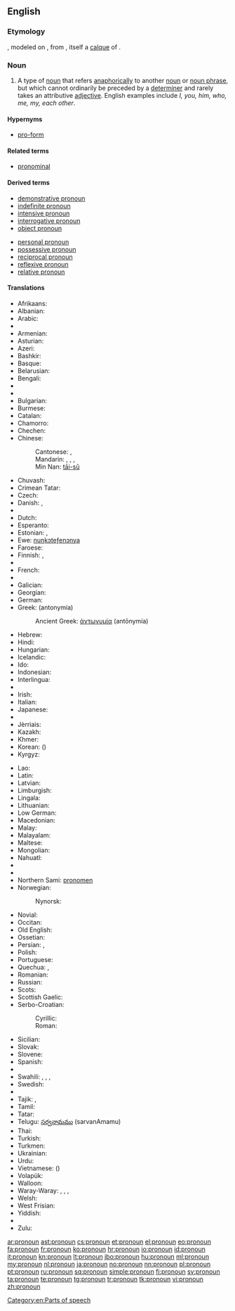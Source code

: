 ==English==
{{wikipedia}}

===Etymology===
{{prefix|pro|noun}}, modeled on {{etyl|frm|en}} {{term|pronom|lang=frm}}, from {{etyl|la|en}} {{term|pronomen|lang=la}}, itself a [[calque]] of {{etyl|grc|en}} {{term|ἀντωνυμία|tr=antōnumia|lang=grc|sc=polytonic}}.

===Noun===
{{en-noun}}

# {{context|grammar|lang=en}} A type of [[noun]] that refers [[anaphora|anaphorically]] to another [[noun]] or [[noun phrase]], but which cannot ordinarily be preceded by a [[determiner]] and rarely takes an attributive [[adjective]]. English examples include ''I, you, him, who, me, my, each other''.

====Hypernyms====
* [[pro-form]]

====Related terms====
* [[pronominal]]

====Derived terms====
{{top2}}
* [[demonstrative pronoun]]
* [[indefinite pronoun]]
* [[intensive pronoun]]
* [[interrogative pronoun]]
* [[object pronoun]]
{{mid2}}
* [[personal pronoun]]
* [[possessive pronoun]]
* [[reciprocal pronoun]]
* [[reflexive pronoun]]
* [[relative pronoun]]
{{bottom}}

====Translations====
{{trans-top|pronoun}}
* Afrikaans: {{t+|af|voornaamwoord}}
* Albanian: {{t+|sq|përemri|m}}
* Arabic: {{t+|ar|ضمير|m|tr=ḍamīr|sc=Arab}}
* {{trreq|an}}
* Armenian: {{t-|hy|դերանուն|tr=deranun}}
* Asturian: {{t+|ast|pronome}}
* Azeri: {{t-|az|əvəzlik}}
* Bashkir: {{tø|ba|алмаш|tr=almaš|sc=Cyrl}}
* Basque: {{t-|eu|izenordain}}
* Belarusian: {{t-|be|займеннік|m|tr=zajménnik|sc=Cyrl}}
* Bengali: {{t-|bn|সর্বনাম|tr=sawrbonam|sc=Beng}}
* {{trreq|bpy}}
* {{trreq|br}}
* Bulgarian: {{t+|bg|местоимение|n|tr=mestoiménie}}
* Burmese: {{t+|my|နာမ်စား|sc=Mymr|tr=nanza:}}
* Catalan: {{t+|ca|pronom|m}}
* Chamorro: {{t-|ch|klå'an}}
* Chechen: {{l|ce|цӏерметдош}}
* Chinese:
*: Cantonese: {{tø|yue|代詞|sc=Hani}}, {{tø|yue|代词|tr=doi6 ci4|sc=Hani}}
*: Mandarin: {{t|cmn|代詞|sc=Hani}}, {{t-|cmn|代词|tr=dàicí|sc=Hani}}, {{t|cmn|代名詞|sc=Hani}}, {{t|cmn|代名词|tr=dàimíngcí|sc=Hani}}
*: Min Nan: [[tāi-sû]]
* Chuvash: {{tø|cv|местоимени|sc=Cyrl}}
* Crimean Tatar: {{tø|crh|zamir}}
* Czech: {{t+|cs|zájmeno|n}}
* Danish: {{t+|da|pronomen}}, {{t+|da|stedord}}
* {{trreq|dv}}
* Dutch: {{t+|nl|voornaamwoord|n}}
* Esperanto: {{t-|eo|pronomo}}
* Estonian: {{t-|et|asesõna}}, {{t+|et|pronoomen}}
* Ewe: [[nuŋkɔteƒenɔnya]]
* Faroese: {{t-|fo|fornavn|c}}
* Finnish: {{t+|fi|asemo}}, {{t+|fi|pronomini}}
* {{trreq|frp}}
* French: {{t+|fr|pronom|m}}
* {{trreq|fur}}
* Galician: {{t+|gl|pronome}}
* Georgian: {{t-|ka|ნაცვალსახელი|tr=natsvalsaxeli|sc=Geor}}
* German: {{t+|de|Pronomen|n}}
* Greek: {{t+|el|αντωνυμία|f}} (antonymía)
*: Ancient Greek: [[ἀντωνυμία]] (antōnymía) {{f}}
* Hebrew: {{t+|he|כינוי גוף|m|tr=kinoi guf}}
* Hindi: {{t-|hi|सर्वनाम|m|tr=sarvnām|sc=Deva}}
* Hungarian: {{t+|hu|névmás}}
* Icelandic: {{t+|is|fornafn|n}}
* Ido: {{t+|io|pronomo}}
* Indonesian: {{t+|id|pronomina}}
* Interlingua: {{t-|ia|pronomine}}
* {{trreq|ie}}
* Irish: {{t+|ga|forainm|m}}
* Italian: {{t+|it|pronome|m}}
* Japanese: {{t+|ja|代名詞|tr=だいめいし, daimeishi|sc=Jpan}}
* {{trreq|jv}}
* Jèrriais: {{tø|roa-jer|pronom|m}}
* Kazakh: {{t|kk|есімдік|tr=esimdik|sc=Cyrl}}
* Khmer: {{t+|km|សព្វនាម|tr=sɑp niem|sc=Khmr}}
* Korean: {{t+|ko|대명사|tr=daemyeongsa|sc=Kore}} ({{t+|ko|代名詞|sc=Kore}})
* Kyrgyz: {{t-|ky|жактама|tr=caktama|sc=Cyrl}}
{{trans-mid}}
* Lao: {{t-|lo|ສັບພະນາມ|tr=sáp pʰā náːm|sc=Laoo}}
* Latin: {{t-|la|prōnōmen|n}}
* Latvian: {{t+|lv|vietniekvārds|m}}
* Limburgish: {{t-|li|veurnaamwaord|n}}
* Lingala: {{t-|ln|likitana}}
* Lithuanian: {{t+|lt|įvardis|m}}
* Low German: {{t-|nds|pronomen}}
* Macedonian: {{t-|mk|заменка|f|tr=zámenka}}
* Malay: {{t-|ms|kata ganti diri}}
* Malayalam: {{t-|ml|സര്‍വ്വനാമം|sc=Mlym}}
* Maltese: {{t+|mt|pronom|m}}
* Mongolian: {{t-|mn|төлөөний нэр|tr=tölöönij ner|sc=Cyrl}}
* Nahuatl: {{t-|nah|tlācatōcāitl}}
* {{trreq|ne}}
* {{trreq|new}}
* Northern Sami: [[pronomen#Northern Sami|pronomen]]
* Norwegian: {{t+|no|pronomen}}
*: Nynorsk: {{t+|no|pronomen}}
* Novial: {{tø|nov|pronomine}}
* Occitan: {{t-|oc|pronom|m}}
* Old English: {{t-|ang|bīnama|m}}
* Ossetian: {{tø|os|номивӕг|tr=nomivæg|sc=Cyrl}}
* Persian: {{t+|fa|ضمیر|tr=zamir|sc=fa-Arab}}, {{t-|fa|پیشنام|tr=pišnâm|sc=fa-Arab}}
* Polish: {{t+|pl|zaimek|m}}
* Portuguese: {{t+|pt|pronome|m}}
* Quechua: {{t-|qu|sutip rantin}}, {{t-|qu|sutiranti}}
* Romanian: {{t+|ro|pronume|n}}
* Russian: {{t+|ru|местоимение|n|tr=mestoiménije}}
* Scots: {{tø|sco|pronoun}}
* Scottish Gaelic: {{t-|gd|riochdair}}
* Serbo-Croatian:
*: Cyrillic: {{t-|sh|заменица|f|sc=Cyrl}}
*: Roman: {{t-|sh|zamenica|f}}
* Sicilian: {{t+|scn|prunomu|m}}
* Slovak: {{t-|sk|zámeno|n}}
* Slovene: {{t-|sl|zaímek|m}}
* Spanish: {{t+|es|pronombre|m}}
* {{trreq|su}}
* Swahili: {{t-|sw|dhamiri}}, {{t-|sw|kijina}}, {{t-|sw|kiwakilishi}}, {{t+|sw|kitenzi jina}}
* Swedish: {{t+|sv|pronomen|n}}
* {{trreq|tl}}
* Tajik: {{t+|tg|ҷонишин|tr=jonišin|sc=Cyrl}}, {{t-|tg|замир‍|tr=zamir|sc=Cyrl}}
* Tamil: {{t+|ta|பெயர்ச்சொல்|tr=peyar-c-col}}
* Tatar: {{t+|tt|алмашлык|tr=almaşlık|sc=Cyrl}}
* Telugu: [[సర్వనామము]] (sarvanAmamu)
* Thai: {{t+|th|คำสรรพนาม|tr=kam sàp naam|sc=Thai}}
* Turkish: {{t+|tr|zamir}}
* Turkmen: {{t+|tk|çalyşma}}
* Ukrainian: {{t-|uk|займенник|m|tr=zajménnyk|sc=Cyrl}}
* Urdu: {{t-|ur|سرونام|m|tr=sarvnām|sc=ur-Arab}}
* Vietnamese: {{t+|vi|đại từ}} ({{t-|vi|代詞}})
* Volapük: {{t+|vo|pönop}}
* Walloon: {{t+|wa|prono}}
* Waray-Waray: {{tø|war|imbesngaran}}, {{tø|war|taligngaran}}, {{tø|war|talingaran}}, {{tø|war|talingáran}}
* Welsh: {{t-|cy|rhagenw|m}}
* West Frisian: {{t+|fy|foarnamwurd|n}}
* Yiddish: {{t-|yi|פּראָנאָם|n|tr=pronom}}
* {{trreq|zza}}
* Zulu: {{t-|zu|isabizwana|c7|c8}}
{{trans-bottom}}

[[Category:en:Parts of speech]]

[[ar:pronoun]]
[[ast:pronoun]]
[[cs:pronoun]]
[[et:pronoun]]
[[el:pronoun]]
[[eo:pronoun]]
[[fa:pronoun]]
[[fr:pronoun]]
[[ko:pronoun]]
[[hr:pronoun]]
[[io:pronoun]]
[[id:pronoun]]
[[it:pronoun]]
[[kn:pronoun]]
[[lt:pronoun]]
[[jbo:pronoun]]
[[hu:pronoun]]
[[ml:pronoun]]
[[my:pronoun]]
[[nl:pronoun]]
[[ja:pronoun]]
[[no:pronoun]]
[[nn:pronoun]]
[[pl:pronoun]]
[[pt:pronoun]]
[[ru:pronoun]]
[[sq:pronoun]]
[[simple:pronoun]]
[[fi:pronoun]]
[[sv:pronoun]]
[[ta:pronoun]]
[[te:pronoun]]
[[tg:pronoun]]
[[tr:pronoun]]
[[tk:pronoun]]
[[vi:pronoun]]
[[zh:pronoun]]